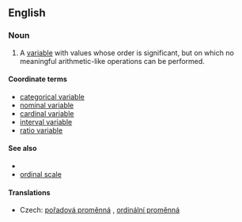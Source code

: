 ==English==

===Noun===
{{en-noun|sg=[[ordinal]] [[variable]]}}

# {{statistics}} A [[variable]] with values whose order is significant, but on which no meaningful arithmetic-like operations can be performed.
{{examples-right|examples=<u>Adjective comparison<u>:<br>fast < very fast < very, very fast<br><u>Alphabetical ordering<u>:<br>'''Adams precedes Bonaparte'''<br>Bonaparte + Adams - ''not defined''<br>Bonaparte - Adams - ''not defined''<br>Bonaparte / Adams - ''not defined''<br>Bonaparte * Adams - ''not defined''}}

====Coordinate terms====
* [[categorical variable]]
* [[nominal variable]]
* [[cardinal variable]]
* [[interval variable]]
* [[ratio variable]]

====See also====
* {{pedialite|Level of measurement}}
* [[ordinal scale]]

====Translations====
{{trans-top|variable}}
* Czech: [[pořadová proměnná]] {{f}}, [[ordinální proměnná]] {{f}}
{{trans-mid}}
{{trans-bottom}}